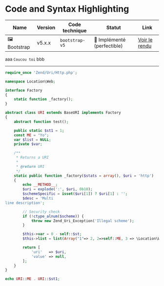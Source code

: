 # Code and Syntax Highlighting

| Name                                           | Version | Code technique | Statut                      | Link                                                                               |
| ---------------------------------------------- | ------- | -------------- | --------------------------- | ---------------------------------------------------------------------------------- |
| <span title="Framework UI">🖼️ Bootstrap</span> | v5.x.x  | `bootstrap-v5` | 🎨 Implémenté (perfectible) | [Voir le rendu](./?path=/story/bootstrap-v5_gallery-components-accordion--default) |

aaa `Coucou toi` bbb

---

```php
require_once 'Zend/Uri/Http.php';

namespace Location\Web;

interface Factory
{
    static function _factory();
}

abstract class URI extends BaseURI implements Factory
{
    abstract function test();

    public static $st1 = 1;
    const ME = "Yo";
    var $list = NULL;
    private $var;

    /**
     * Returns a URI
     *
     * @return URI
     */
    static public function _factory($stats = array(), $uri = 'http')
    {
        echo __METHOD__;
        $uri = explode(':', $uri, 0b10);
        $schemeSpecific = isset($uri[1]) ? $uri[1] : '';
        $desc = 'Multi
line description';

        // Security check
        if (!ctype_alnum($scheme)) {
            throw new Zend_Uri_Exception('Illegal scheme');
        }

        $this->var = 0 - self::$st;
        $this->list = list(Array("1"=> 2, 2=>self::ME, 3 => \Location\Web\URI::class));

        return [
            'uri'   => $uri,
            'value' => null,
        ];
    }
}

echo URI::ME . URI::$st1;
```
